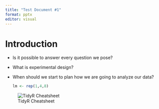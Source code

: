 ```yaml
---
title: "Test Document #1"
format: pptx
editor: visual
---
```


# Introduction

-   Is it possible to answer every question we pose?

-   What is experimental design?

-   When should we start to plan how we are going to analyze our data?

    ``` .r
    lm <- rep(1,4,8)
    ```

![TidyR Cheatsheet](images/tidyR.png)